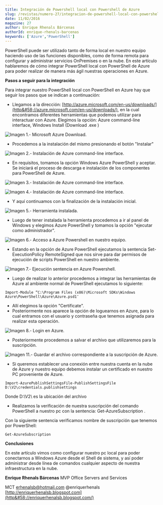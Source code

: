 ```yaml
---
title: Integración de Powershell local con Powershell de Azure
slug: /revistas/numero-27/integracion-de-powershell-local-con-powershell-de-azure
date: 11/02/2016
magazine: 27
author: Enrique Rhenals Bárcenas
authorId: enrique-rhenals-barcenas
keywords: ['Azure','PowerShell']
---
```



<ArticleHeader frontmatter={props.pageContext.frontmatter} />



​PowerShell puede ser utilizado tanto de forma local en nuestro equipo haciendo uso de las funciones disponibles, como de forma remota para configurar y administrar servicios OnPremises o en la nube. En este artículo hablaremos de cómo integrar PowerShell local con PowerShell de Azure para poder realizar de manera más ágil nuestras operaciones en Azure.

**Pasos a seguir para la integración**

Para integrar nuestro PowerShell local con PowerShell en Azure hay que seguir los pasos que se indican a continuación:

- Llegamos a la dirección: [http://azure.microsoft.com/en-us/downloads/](http&#58;//azure.microsoft.com/en-us/downloads/), en la cual encontramos diferentes herramientas que podemos utilizar para interactuar con Azure. Elegimos la opción: Azure command-line interface, Windows Install (Download .exe )


![Imagen 1.- Microsoft Azure Download.](../../../images/numero27/integracion-de-powershell-local-con-powershell-de-azure/image1.png)

- Procedemos a la instalación del mismo presionando el botón "Instalar"


![Imagen 2.- Instalación de Azure command-line interface.](../../../images/numero27/integracion-de-powershell-local-con-powershell-de-azure/image2.png)

- En requisitos, tomamos la opción Windows Azure PowerShell y aceptar. Se iniciará el proceso de descarga e instalación de los componentes para PowerShell de Azure.


![Imagen 3.- Instalación de Azure command-line interface.](../../../images/numero27/integracion-de-powershell-local-con-powershell-de-azure/image3.png)

![Imagen 4.- Instalación de Azure command-line interface.](../../../images/numero27/integracion-de-powershell-local-con-powershell-de-azure/image4.png)

- Y aquí continuamos con la finalización de la instalación inicial.


![Imagen 5.- Herramienta instalada.](../../../images/numero27/integracion-de-powershell-local-con-powershell-de-azure/image5.png)

- Luego de tener instalada la herramienta procedemos a ir al panel de Windows y elegimos Azure PowerShell y tomamos la opción "ejecutar como administrador".


![Imagen 6.- Acceso a Azure Powershell en nuestro equipo.](../../../images/numero27/integracion-de-powershell-local-con-powershell-de-azure/image6.png)

- Estando en la opción de Azure PowerShell ejecutamos la sentencia Set-ExecutionPolicy RemoteSigned que nos sirve para dar permisos de ejecución de scripts PowerShell en nuestro ambiente.


![Imagen 7.- Ejecución sentencia en Azure Powershell.](../../../images/numero27/integracion-de-powershell-local-con-powershell-de-azure/image7.png)

- Luego de realizar lo anterior procedemos a integrar las herramientas de Azure al ambiente normal de PowerShell ejecutamos lo siguiente:


```
Import-Module “C:\Program Files (x86)\Microsoft SDKs\Windows Azure\PowerShell\Azure\Azure.psd1″ 
```

- Allí elegimos la opción "Certificate".
- Posteriormente nos aparece la opción de loguearnos en Azure, para lo cual entramos con el usuario y contraseña que tenemos asignada para realizar esta operación.


![Imagen 8.- Login en Azure.](../../../images/numero27/integracion-de-powershell-local-con-powershell-de-azure/image8.png)

- Posteriormente procedemos a salvar el archivo que utilizaremos para la suscripción.


![Imagen 11.- Guardar el archivo correspondiente a la suscripción de Azure.](../../../images/numero27/integracion-de-powershell-local-con-powershell-de-azure/image9.png)

- Si queremos establecer una conexión entre nuestra cuenta en la nube de Azure y nuestro equipo debemos instalar un certificado en nuestro PC proveniente de Azure.


```
Import-AzurePublishSettingsFile-PublishSettingsFile D:\V2\credentials.publishsettings
```

Donde D:\V2\ es la ubicación del archivo

- Realizamos la verificación de nuestra suscripción del comando PowerShell a nuestro pc con la sentencia: Get-AzureSubscription .


Con la siguiente sentencia verificamos nombre de suscripción que tenemos por PowerShell:

```
Get-AzureSubscription 
```

**Conclusiones**

En este artículo vimos como configurar nuestro pc local para poder conectarnos a Windows Azure desde el Shell de sistema, y así poder administrar desde línea de comandos cualquier aspecto de nuestra infraestructura en la nube.



**Enrique Rhenals Bárcenas**
 MVP Office Servers and Services

MCT
[erhenalsb@hotmail.com](mailto&#58;erhenalsb@hotmail.com)
@enriquerhenals
 [http://enriquerhenalsb.blogspot.com](http&#58;//enriquerhenalsb.blogspot.com/)

